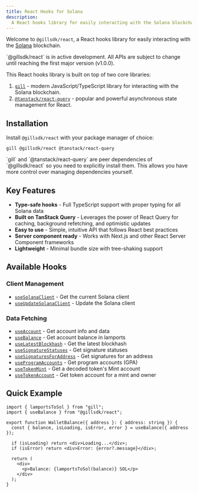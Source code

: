 ```yaml
---
title: React Hooks for Solana
description:
  A React hooks library for easily interacting with the Solana blockchain, built on top of gill
---
```


Welcome to `@gillsdk/react`, a React hooks library for easily interacting with the
[Solana](http://solana.com/) blockchain.

<Callout type="info">
  `@gillsdk/react` is in active development. All APIs are subject to change until reaching the first
  major version (v1.0.0).
</Callout>

This React hooks library is built on top of two core libraries:

1. [`gill`](https://www.npmjs.com/package/gill) - modern JavaScript/TypeScript library for
   interacting with the Solana blockchain.
2. [`@tanstack/react-query`](https://www.npmjs.com/package/@tanstack/react-query) - popular and
   powerful asynchronous state management for React.

## Installation

Install `@gillsdk/react` with your package manager of choice:

```package-install
gill @gillsdk/react @tanstack/react-query
```

<Callout>
  `gill` and `@tanstack/react-query` are peer dependencies of `@gillsdk/react` so you need to
  explicitly install them. This allows you have more control over managing dependencies yourself.
</Callout>

## Key Features

- **Type-safe hooks** - Full TypeScript support with proper typing for all Solana data
- **Built on TanStack Query** - Leverages the power of React Query for caching, background
  refetching, and optimistic updates
- **Easy to use** - Simple, intuitive API that follows React best practices
- **Server component ready** - Works with Next.js and other React Server Component frameworks
- **Lightweight** - Minimal bundle size with tree-shaking support

## Available Hooks

### Client Management

- [`useSolanaClient`](/docs/react/hooks/client#usesolanaclient) - Get the current Solana client
- [`useUpdateSolanaClient`](/docs/react/hooks/client#useupdatesolanaclient) - Update the Solana
  client

### Data Fetching

- [`useAccount`](/docs/react/hooks/data-fetching#useaccount) - Get account info and data
- [`useBalance`](/docs/react/hooks/data-fetching#usebalance) - Get account balance in lamports
- [`useLatestBlockhash`](/docs/react/hooks/data-fetching#uselatestblockhash) - Get the latest
  blockhash
- [`useSignatureStatuses`](/docs/react/hooks/data-fetching#usesignaturestatuses) - Get signature
  statuses
- [`useSignaturesForAddress`](/docs/react/hooks/data-fetching#usesignaturesforaddress) - Get
  signatures for an address
- [`useProgramAccounts`](/docs/react/hooks/data-fetching#useprogramaccounts) - Get program accounts
  (GPA)
- [`useTokenMint`](/docs/react/hooks/data-fetching#usetokenmint) - Get a decoded token's Mint
  account
- [`useTokenAccount`](/docs/react/hooks/data-fetching#usetokenaccount) - Get token account for a
  mint and owner

## Quick Example

```tsx
import { lamportsToSol } from "gill";
import { useBalance } from "@gillsdk/react";

export function WalletBalance({ address }: { address: string }) {
  const { balance, isLoading, isError, error } = useBalance({ address });

  if (isLoading) return <div>Loading...</div>;
  if (isError) return <div>Error: {error?.message}</div>;

  return (
    <div>
      <p>Balance: {lamportsToSol(balance)} SOL</p>
    </div>
  );
}
```

